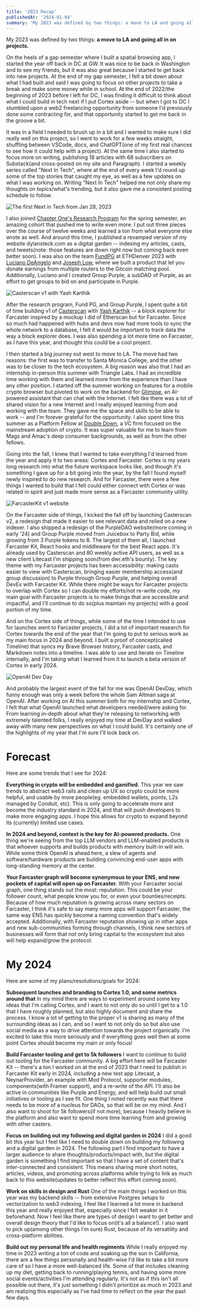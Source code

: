 ```yaml
---
title: '2023 Recap'
publishedAt: '2024-01-04'
summary: 'My 2023 was defined by two things: a move to LA and going all in on projects'
---
```


My 2023 was defined by two things: **a move to LA and going all in on projects.**

On the heels of a gap semester where I built a spatial browsing app, I started the year off back in DC at GW. It was nice to be back in Washington and to see my friends, but it was also great because I started to get back into new projects. At the end of my gap semester, I felt a bit down about what I had built and said I was going to focus on other projects to take a break and make some money while in school. At the end of 2022/the beginning of 2023 before I left for DC, I was finding it difficult to think about what I could build in tech next if I put Cortex aside -- but when I got to DC I stumbled upon a web2 freelancing opportunity from someone I'd previously done some contracting for, and that opportunity started to get me back in the groove a bit. 

It was in a field I needed to brush up in a bit and I wanted to make sure I did really well on this project, so I went to work for a few weeks straight, shuffling between VSCode, docs, and ChatGPT(one of my first real chances to see how it could help with a project). At the same time I also started to focus more on writing, publishing 18 articles with 68 subscribers on Substack(and cross-posted on my site and Paragraph). I started a weekly series called "Next In Tech", where at the end of every week I'd round up some of the top stories that caught my eye, as well as a few updates on what I was working on. Writing "Next In Tech" helped me not only share my thoughts on topics/what's trending, but it also gave me a consistent posting schedule to follow. 

![The first Next in Tech from Jan 28, 2023](https://res.cloudinary.com/dz3c2rl2o/image/upload/v1704142855/media/NextInTechJan282023.png)

I also joined [Chapter One's Research Program](https://twitter.com/chapterone/status/1620538999835336705) for the spring semester, an amazing cohort that pushed me to write even more. I put out three pieces over the course of twelve weeks and learned a ton from what everyone else wrote as well. And around this time, I published a revamped version of my website dylansteck.com as a digital garden -- indexing my articles, casts, and tweets(note: those features are down right now but coming back even better soon). I was also on the team [FundPG](https://fundpg.xyz) at ETHDenver 2023 with [Luciano DeAngelo](https://twitter.com/lucianodeangeIo) and [Joseph Low](https://twitter.com/Jolow99), where we built a product that let you donate earnings from multiple routers to the Gitcoin matching pool. Additionally, Luciano and I created Group Purple, a subDAO of Purple, as an effort to get groups to bid on and participate in Purple.

![Casterscan v1 with Yash Karthik](https://res.cloudinary.com/dz3c2rl2o/image/upload/v1704142855/media/casterscan-v1-website.jpg)

After the research program, Fund PG, and Group Purple, I spent quite a bit of time building v1 of [Casterscan](https://casterscan.com) with [Yash Karthik](https://warpcast.com/yashkarthik) -- a block explorer for Farcaster inspired by a mockup I did of Etherscan but for Farcaster. Since so much had happened with hubs and devs now had more tools to sync the whole network to a database, I felt it would be important to track data the way a block explorer does. I was also spending a lot more time on Farcaster, as I have this year, and thought this could be a cool project. 

I then started a big journey out west to move to LA. The move had two reasons: the first was to transfer to Santa Monica College, and the other was to be closer to the tech ecosystem. A big reason was also that I had an internship in-person this summer with Triangle Labs. I had an incredible time working with them and learned more from the experience than I have any other position. I started off the summer working on features for a mobile crypto browser but pivoted to work on the backend for [Glimpse](https://glimpse.surf), an AI-powered assistant that can chat with the Internet. I felt like there was a lot of shared vision for a new Internet and I really enjoyed learning from and working with the team. They gave me the space and skills to be able to work -- and I'm forever grateful for the opportunity. I also spent time this summer as a Platform Fellow at [Double Down](https://double-down.com), a VC firm focused on the mainstream adoption of crypto. It was super valuable for me to learn from Mags and Amac's deep consumer backgrounds, as well as from the other fellows.

Going into the fall, I knew that I wanted to take everything I'd learned from the year and apply it to two areas: Cortex and Farcaster. Cortex is my years long research into what the future workspace looks like, and though it's something I gave up for a bit going into the year, by the fall I found myself newly inspired to do new research. And for Farcaster, there were a few things I wanted to build that I felt could either connect with Cortex or was related in spirit and just made more sense as a Farcaster community utility. 

![FarcasterKit v1 website](https://res.cloudinary.com/dz3c2rl2o/image/upload/v1704142855/media/farcasterkit-v1-website.jpg)

On the Farcaster side of things, I kicked the fall off by launching Casterscan v2, a redesign that made it easier to see relevant data and relied on a new indexer. I also shipped a redesign of the PurpleDAO website(more coming in early '24) and Group Purple moved from Juicebox to Party Bid, while growing from 3 Purple tokens to 8. The largest of them all, I launched Farcaster Kit, React hooks and middleware for the best React apps. It's already used by Casterscan and 80 weekly active API users, as well as a new client Litecast I'm shipping soon(from dwr.eth's bounty). The key theme with my Farcaster projects has been accessibility: making casts easier to view with Casterscan, bringing easier membership access(and group discussion) to Purple through Group Purple, and helping overall DevEx with Farcaster Kit. While there might be ways for Farcaster projects to overlap with Cortex so I can double my efforts/not re-write code, my main goal with Farcaster projects is to make things that are accessible and impactful, and I'll continue to do so(plus maintain my projects) with a good portion of my time.

And on the Cortex side of things, while some of the time I intended to use for launches went to Farcaster projects, I did a lot of important research for Cortex towards the end of the year that I'm going to put to serious work as my main focus in 2024 and beyond. I built a proof of concept(called Timeline) that syncs my Brave Browser history, Farcaster casts, and Markdown notes into a timeline. I was able to use and iterate on Timeline internally, and I'm taking what I learned from it to launch a beta version of Cortex in early 2024.

![OpenAI Dev Day](https://res.cloudinary.com/dz3c2rl2o/image/upload/v1704142855/media/openai-dev-day-recap-yt-thumbnail.png)

And probably the largest event of the fall for me was OpenAI DevDay, which funny enough was only a week before the whole Sam Altman saga at OpenAI. After working on AI this summer both for my internship and Cortex, I felt that what OpenAI launched what developers needed/were asking for. From learning in-depth about what they're releasing to networking with extremely talented folks, I really enjoyed my time at DevDay and walked away with many new perspectives on what I could build. It's certainly one of the highlights of my year that I'm sure I'll look back on. 

<h1 className="text-lg font-medium">Forecast</h1>

Here are some trends that I see for 2024:

**Everything in crypto will be embedded and gamified.**
	This year we saw trends to abstract web3 rails and clean up UX so crypto could be more helpful, and usable by more people(eg. embedded wallets, points, L2s managed by Conduit, etc). This is only going to accelerate more and become the industry standard in 2024, and that will push developers to make more engaging apps. I hope this allows for crypto to expand beyond its (currently) limited use cases.

**In 2024 and beyond, context is the key for AI-powered products.**
	One thing we're seeing from the top LLM vendors and LLM-enabled products is that whoever supports and builds products with memory built-in will win. While some think OpenAI is ahead here, a slew of agents and software/hardware products are building convincing end-user apps with long-standing memory at the center. 

**Your Farcaster graph will become synonymous to your ENS, and new pockets of capital will open up on Farcaster.**
	With your Farcaster social graph, one thing stands out the most: reputation. This could be your follower count, what people know you for, or even your bounties/receipts. Because of how much reputation is growing across many sectors on Farcaster, I think it's safe to say many more apps will support Farcaster, the same way ENS has quickly become a naming convention that's widely accepted. Additionally, with Farcaster reputation showing up in other apps and new sub-communities forming through channels, I think new sectors of businesses will form that not only bring capital to the ecosystem but also will help expand/grow the protocol. 

<h1 className="text-lg font-medium">My 2024</h1>
Here are some of my plans/resolutions/goals for 2024:

**Subsequent launches and branding to Cortex 1.0, and some metrics around that**
In my mind there are ways to experiment around some key ideas that I'm calling Cortex, and I want to not only do so until I get to a 1.0 that I have roughly planned, but also highly document and share the process. I know a lot of getting to the proper v1 is sharing as many of the surrounding ideas as I can, and so I want to not only do so but also use social media as a way to drive attention towards the project organically. I'm excited to take this more seriously and if everything goes well then at some point Cortex should become my main or only focus! 

**Build Farcaster tooling and get to 5k followers**
I want to continue to build out tooling for the Farcaster community. A big effort here will be Farcaster Kit -- there's a ton I worked on at the end of 2023 that I need to publish in Farcaster Kit early in 2024, including a new test app Litecast, a NeynarProvider, an example with Mod Protocol, supporter modules, components(with Framer support), and a re-write of the API. I'll also be active in communities like Purple and Energy, and will help build out small initiatives or tooling as I see fit. One thing I noted recently was that there needs to be more of a nucleus for DAOs, so that will be on my mind. And I also want to shoot for 5k followers(if not more), because I heavily believe in the platform and also want to spend more time learning from and growing with other casters.

**Focus on building out my following and digital garden in 2024**
	I did a good bit this year but I feel like I need to double down on building my following and a digital garden in 2024. The following part I find important to have a larger audience to share thoughts/products/impact with, but the digital garden is something I find important so that I have a set of content that's inter-connected and consistent. This means sharing more short notes, articles, videos, and promoting across platforms while trying to link as much back to this website(updates to better reflect this effort coming soon).

**Work on skills in design and Rust**
	One of the main things I worked on this year was my backend skills -- from extensive Postgres setups to vectorization to web3 indexing, I feel like I learned a lot more in backend this year and really enjoyed that, especially since I felt weaker in it beforehand. Now I feel like there are types of design I want to get better and overall design theory that I'd like to focus on(it's all a balance!). I also want to pick up(among other things I'm sure) Rust, because of its versatility and cross-platform abilities. 

**Build out my personal life and health regiments**
	While I really enjoyed my time in 2023 writing a ton of code and soaking up the sun in California, there are a few things personally and health-wise I'd like to take a bit more care of so I have a more well-balanced life. Some of that includes cleaning up my diet, getting back to running/playing tennis, and having some more social events/activities I'm attending regularly. It's not as if this isn't all possible out there, it's just something I didn't prioritize as much in 2023 and am realizing this especially as I've had time to reflect on the year the past few days.

<Gallery id="2023-recap-best" />

<Gallery id="2023-recap-portfolio" />